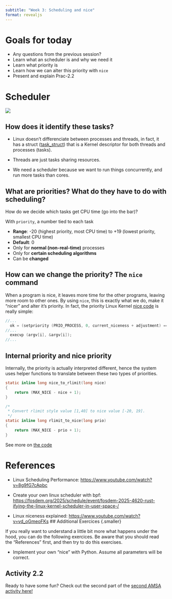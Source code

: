 ```yaml
---
subtitle: "Week 3: Scheduling and nice"
format: revealjs
---
```


# Goals for today

-   Any questions from the previous session?
-   Learn what an scheduler is and why we need it
-   Learn what priority is
-   Learn how we can alter this priority with `nice`
-   Present and explain Prac-2.2

# Scheduler
![](images/paste-1.png){fig-align="center"}

## How does it identify these tasks?
- Linux doesn't differenciate between processes and threads, in fact, it has a struct ([task_struct](https://elixir.bootlin.com/linux/v6.16.4/source/include/linux/sched.h#L812)) that is a Kernel descriptor for both threads and processes (tasks). 

- Threads are just tasks sharing resources.

- We need a scheduler because we want to run things concurrently, and run more tasks than cores.

## What are priorities? What do they have to do with scheduling?{.smaller}
How do we decide which tasks get CPU time (go into the bar)?

With `priority`, a number tied to each task

- __Range__: -20 (highest priority, most CPU time) to +19 (lowest priority, smallest CPU time)
- __Default__: 0
- Only for __normal (non-real-time)__ processes
- Only for __certain scheduling algorithms__
- Can be __changed__

## How can we change the priority? The `nice` command
When a program is nice, it leaves more time for the other programs, leaving more room to other ones.
By using `nice`, this is exactly what we do, make it "nicer" and alter it's priority.
In fact, the priority Linux Kernel [nice code](https://github.com/coreutils/coreutils/blob/master/src/nice.c#L44) is really simple:
``` .c
//...
  ok = (setpriority (PRIO_PROCESS, 0, current_niceness + adjustment) == 0); // Syscall to setpriority
//...
  execvp (argv[i], &argv[i]);
//...
```

## Internal priority and nice priority
Internally, the priority is actually interpreted different, hence the system uses helper functions to translate between these two types of priorities.

``` .c
static inline long nice_to_rlimit(long nice)
{
	return (MAX_NICE - nice + 1);
}

/*
 * Convert rlimit style value [1,40] to nice value [-20, 19].
 */
static inline long rlimit_to_nice(long prio)
{
	return (MAX_NICE - prio + 1);
}
```

See more on [the code](https://elixir.bootlin.com/linux/v6.16.4/source/include/linux/sched/prio.h#L28)

# References {.smaller}

-   Linux Scheduling Performance: <https://www.youtube.com/watch?v=8g9fG7cApbc>

-   Create your own linux scheduler with bpf: <https://fosdem.org/2025/schedule/event/fosdem-2025-4620-rust-ifying-the-linux-kernel-scheduler-in-user-space-/>

-   Linux niceness explained: <https://www.youtube.com/watch?v=vd_oGmeoFKs>
## Additional Exercices {.smaller}

::: {.fragment}
If you really want to understand a little bit more what happens under the hood, you can do the following exercices. Be aware that you should read the "References" first, and then try to do this exercises.
:::

-   Implement your own "nice" with Python. Assume all parameters will be correct.

## Activity 2.2 {.smaller}

Ready to have some fun? Check out the second part of the [second AMSA activity here!](/activities/act-2.qmd)